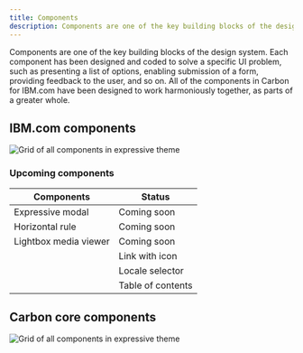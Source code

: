```yaml
---
title: Components
description: Components are one of the key building blocks of the design system.
---
```


<PageDescription>

Components are one of the key building blocks of the design system. Each component has been designed and coded to solve a specific UI problem, such as presenting a list of options, enabling submission of a form, providing feedback to the user, and so on. All of the components in Carbon for IBM.com have been designed to work harmoniously together, as parts of a greater whole.

</PageDescription>


## IBM.com components 

![Grid of all components in expressive theme](../../images/component/overview/CarbonforIBM.com_Componets.jpg)

### Upcoming components

| Components                            | Status                                                                                                             |
 | ---------------------------------------------- | ------------------------------------------------------------------------------------------------------------ |
 | Expressive modal     | Coming soon |
  | Horizontal rule     | Coming soon |
   | Lightbox media viewer     | Coming soon |
    | Link with icon     | Coming soon |
        | Locale selector     | Coming soon |
            | Table of contents     | Coming soon |
   

## Carbon core components 

![Grid of all components in expressive theme](../../images/component/overview/CarbonCoreComponents.jpg)
